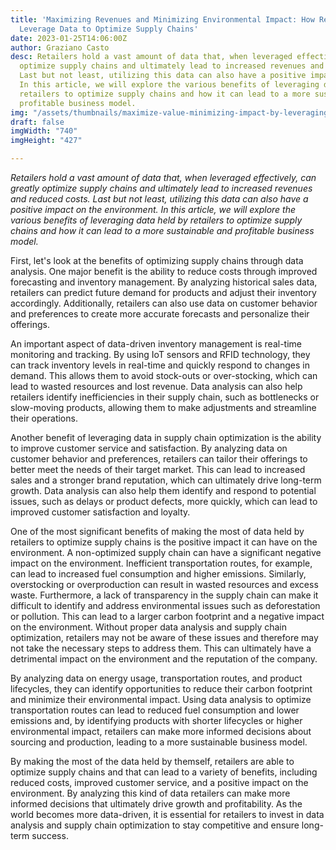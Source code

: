 ```yaml
---
title: 'Maximizing Revenues and Minimizing Environmental Impact: How Retailers Can
  Leverage Data to Optimize Supply Chains'
date: 2023-01-25T14:06:00Z
author: Graziano Casto
desc: Retailers hold a vast amount of data that, when leveraged effectively, can greatly
  optimize supply chains and ultimately lead to increased revenues and reduced costs.
  Last but not least, utilizing this data can also have a positive impact on the environment.
  In this article, we will explore the various benefits of leveraging data held by
  retailers to optimize supply chains and how it can lead to a more sustainable and
  profitable business model.
img: "/assets/thumbnails/maximize-value-minimizing-impact-by-leveraging-data-retail-industry.png"
draft: false
imgWidth: "740"
imgHeight: "427"

---
```

_Retailers hold a vast amount of data that, when leveraged effectively, can greatly optimize supply chains and ultimately lead to increased revenues and reduced costs. Last but not least, utilizing this data can also have a positive impact on the environment. In this article, we will explore the various benefits of leveraging data held by retailers to optimize supply chains and how it can lead to a more sustainable and profitable business model._

First, let's look at the benefits of optimizing supply chains through data analysis. One major benefit is the ability to reduce costs through improved forecasting and inventory management. By analyzing historical sales data, retailers can predict future demand for products and adjust their inventory accordingly. Additionally, retailers can also use data on customer behavior and preferences to create more accurate forecasts and personalize their offerings.

An important aspect of data-driven inventory management is real-time monitoring and tracking. By using IoT sensors and RFID technology, they can track inventory levels in real-time and quickly respond to changes in demand. This allows them to avoid stock-outs or over-stocking, which can lead to wasted resources and lost revenue. Data analysis can also help retailers identify inefficiencies in their supply chain, such as bottlenecks or slow-moving products, allowing them to make adjustments and streamline their operations.

Another benefit of leveraging data in supply chain optimization is the ability to improve customer service and satisfaction. By analyzing data on customer behavior and preferences, retailers can tailor their offerings to better meet the needs of their target market. This can lead to increased sales and a stronger brand reputation, which can ultimately drive long-term growth. Data analysis can also help them identify and respond to potential issues, such as delays or product defects, more quickly, which can lead to improved customer satisfaction and loyalty.

One of the most significant benefits of making the most of data held by retailers to optimize supply chains is the positive impact it can have on the environment. A non-optimized supply chain can have a significant negative impact on the environment. Inefficient transportation routes, for example, can lead to increased fuel consumption and higher emissions. Similarly, overstocking or overproduction can result in wasted resources and excess waste. Furthermore, a lack of transparency in the supply chain can make it difficult to identify and address environmental issues such as deforestation or pollution. This can lead to a larger carbon footprint and a negative impact on the environment. Without proper data analysis and supply chain optimization, retailers may not be aware of these issues and therefore may not take the necessary steps to address them. This can ultimately have a detrimental impact on the environment and the reputation of the company. 

By analyzing data on energy usage, transportation routes, and product lifecycles, they can identify opportunities to reduce their carbon footprint and minimize their environmental impact. Using data analysis to optimize transportation routes can lead to reduced fuel consumption and lower emissions and, by identifying products with shorter lifecycles or higher environmental impact, retailers can make more informed decisions about sourcing and production, leading to a more sustainable business model.

By making the most of the data held by themself, retailers are able to optimize supply chains and that can lead to a variety of benefits, including reduced costs, improved customer service, and a positive impact on the environment. By analyzing this kind of data retailers can make more informed decisions that ultimately drive growth and profitability. As the world becomes more data-driven, it is essential for retailers to invest in data analysis and supply chain optimization to stay competitive and ensure long-term success.